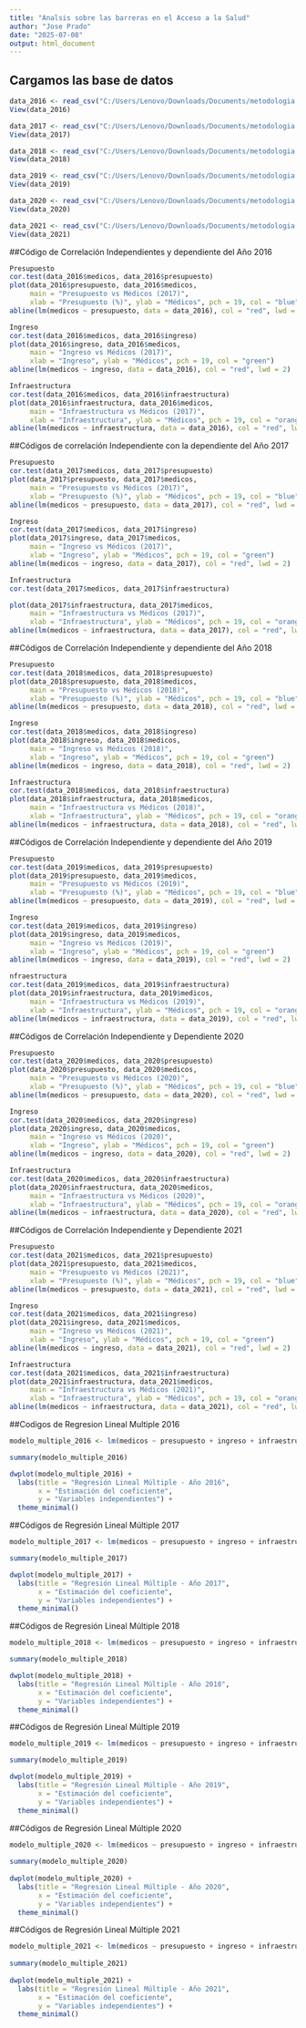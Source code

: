---
title: "Analsis sobre las barreras en el Acceso a la Salud"
author: "Jose Prado"
date: "2025-07-08"
output: html_document
---

## Cargamos las base de datos
```{r}
data_2016 <- read_csv("C:/Users/Lenovo/Downloads/Documents/metodologia final/data_2016.csv")
View(data_2016)

data_2017 <- read_csv("C:/Users/Lenovo/Downloads/Documents/metodologia final/data_2017.csv")
View(data_2017)

data_2018 <- read_csv("C:/Users/Lenovo/Downloads/Documents/metodologia final/data_2018.csv")
View(data_2018)

data_2019 <- read_csv("C:/Users/Lenovo/Downloads/Documents/metodologia final/data_2019.csv")
View(data_2019)

data_2020 <- read_csv("C:/Users/Lenovo/Downloads/Documents/metodologia final/data_2020.csv")
View(data_2020)

data_2021 <- read_csv("C:/Users/Lenovo/Downloads/Documents/metodologia final/data_2021.csv")
View(data_2021)
```

##Código de Correlación Independientes y dependiente del Año 2016
```{r}
Presupuesto
cor.test(data_2016$medicos, data_2016$presupuesto)
plot(data_2016$presupuesto, data_2016$medicos,
     main = "Presupuesto vs Médicos (2017)",
     xlab = "Presupuesto (%)", ylab = "Médicos", pch = 19, col = "blue")
abline(lm(medicos ~ presupuesto, data = data_2016), col = "red", lwd = 2)

Ingreso
cor.test(data_2016$medicos, data_2016$ingreso)
plot(data_2016$ingreso, data_2016$medicos,
     main = "Ingreso vs Médicos (2017)",
     xlab = "Ingreso", ylab = "Médicos", pch = 19, col = "green")
abline(lm(medicos ~ ingreso, data = data_2016), col = "red", lwd = 2)

Infraestructura
cor.test(data_2016$medicos, data_2016$infraestructura)
plot(data_2016$infraestructura, data_2016$medicos,
     main = "Infraestructura vs Médicos (2017)",
     xlab = "Infraestructura", ylab = "Médicos", pch = 19, col = "orange")
abline(lm(medicos ~ infraestructura, data = data_2016), col = "red", lwd = 2)
```

##Códigos de correlación Independiente con la dependiente del Año 2017
```{r}
Presupuesto
cor.test(data_2017$medicos, data_2017$presupuesto)
plot(data_2017$presupuesto, data_2017$medicos,
     main = "Presupuesto vs Médicos (2017)",
     xlab = "Presupuesto (%)", ylab = "Médicos", pch = 19, col = "blue")
abline(lm(medicos ~ presupuesto, data = data_2017), col = "red", lwd = 2)

Ingreso
cor.test(data_2017$medicos, data_2017$ingreso)
plot(data_2017$ingreso, data_2017$medicos,
     main = "Ingreso vs Médicos (2017)",
     xlab = "Ingreso", ylab = "Médicos", pch = 19, col = "green")
abline(lm(medicos ~ ingreso, data = data_2017), col = "red", lwd = 2)

Infraestructura
cor.test(data_2017$medicos, data_2017$infraestructura)

plot(data_2017$infraestructura, data_2017$medicos,
     main = "Infraestructura vs Médicos (2017)",
     xlab = "Infraestructura", ylab = "Médicos", pch = 19, col = "orange")
abline(lm(medicos ~ infraestructura, data = data_2017), col = "red", lwd = 2)

```

##Códigos de Correlación Independiente y dependiente del Año 2018
```{r}
Presupuesto
cor.test(data_2018$medicos, data_2018$presupuesto)
plot(data_2018$presupuesto, data_2018$medicos,
     main = "Presupuesto vs Médicos (2018)",
     xlab = "Presupuesto (%)", ylab = "Médicos", pch = 19, col = "blue")
abline(lm(medicos ~ presupuesto, data = data_2018), col = "red", lwd = 2)

Ingreso
cor.test(data_2018$medicos, data_2018$ingreso)
plot(data_2018$ingreso, data_2018$medicos,
     main = "Ingreso vs Médicos (2018)",
     xlab = "Ingreso", ylab = "Médicos", pch = 19, col = "green")
abline(lm(medicos ~ ingreso, data = data_2018), col = "red", lwd = 2)

Infraestructura
cor.test(data_2018$medicos, data_2018$infraestructura)
plot(data_2018$infraestructura, data_2018$medicos,
     main = "Infraestructura vs Médicos (2018)",
     xlab = "Infraestructura", ylab = "Médicos", pch = 19, col = "orange")
abline(lm(medicos ~ infraestructura, data = data_2018), col = "red", lwd = 2)
```

##Códigos de Correlación Independiente y dependiente del Año 2019
```{r}
Presupuesto
cor.test(data_2019$medicos, data_2019$presupuesto)
plot(data_2019$presupuesto, data_2019$medicos,
     main = "Presupuesto vs Médicos (2019)",
     xlab = "Presupuesto (%)", ylab = "Médicos", pch = 19, col = "blue")
abline(lm(medicos ~ presupuesto, data = data_2019), col = "red", lwd = 2)

Ingreso
cor.test(data_2019$medicos, data_2019$ingreso)
plot(data_2019$ingreso, data_2019$medicos,
     main = "Ingreso vs Médicos (2019)",
     xlab = "Ingreso", ylab = "Médicos", pch = 19, col = "green")
abline(lm(medicos ~ ingreso, data = data_2019), col = "red", lwd = 2)

nfraestructura
cor.test(data_2019$medicos, data_2019$infraestructura)
plot(data_2019$infraestructura, data_2019$medicos,
     main = "Infraestructura vs Médicos (2019)",
     xlab = "Infraestructura", ylab = "Médicos", pch = 19, col = "orange")
abline(lm(medicos ~ infraestructura, data = data_2019), col = "red", lwd = 2)

```

##Códigos de Correlación Independiente y Dependiente 2020
```{r}
Presupuesto
cor.test(data_2020$medicos, data_2020$presupuesto)
plot(data_2020$presupuesto, data_2020$medicos,
     main = "Presupuesto vs Médicos (2020)",
     xlab = "Presupuesto (%)", ylab = "Médicos", pch = 19, col = "blue")
abline(lm(medicos ~ presupuesto, data = data_2020), col = "red", lwd = 2)

Ingreso
cor.test(data_2020$medicos, data_2020$ingreso)
plot(data_2020$ingreso, data_2020$medicos,
     main = "Ingreso vs Médicos (2020)",
     xlab = "Ingreso", ylab = "Médicos", pch = 19, col = "green")
abline(lm(medicos ~ ingreso, data = data_2020), col = "red", lwd = 2)

Infraestructura
cor.test(data_2020$medicos, data_2020$infraestructura)
plot(data_2020$infraestructura, data_2020$medicos,
     main = "Infraestructura vs Médicos (2020)",
     xlab = "Infraestructura", ylab = "Médicos", pch = 19, col = "orange")
abline(lm(medicos ~ infraestructura, data = data_2020), col = "red", lwd = 2)
```

##Códigos de Correlación Independiente y Dependiente 2021
```{r}
Presupuesto
cor.test(data_2021$medicos, data_2021$presupuesto)
plot(data_2021$presupuesto, data_2021$medicos,
     main = "Presupuesto vs Médicos (2021)",
     xlab = "Presupuesto (%)", ylab = "Médicos", pch = 19, col = "blue")
abline(lm(medicos ~ presupuesto, data = data_2021), col = "red", lwd = 2)

Ingreso
cor.test(data_2021$medicos, data_2021$ingreso)
plot(data_2021$ingreso, data_2021$medicos,
     main = "Ingreso vs Médicos (2021)",
     xlab = "Ingreso", ylab = "Médicos", pch = 19, col = "green")
abline(lm(medicos ~ ingreso, data = data_2021), col = "red", lwd = 2)

Infraestructura
cor.test(data_2021$medicos, data_2021$infraestructura)
plot(data_2021$infraestructura, data_2021$medicos,
     main = "Infraestructura vs Médicos (2021)",
     xlab = "Infraestructura", ylab = "Médicos", pch = 19, col = "orange")
abline(lm(medicos ~ infraestructura, data = data_2021), col = "red", lwd = 2)

```

##Codigos de Regresion Lineal Multiple 2016
```{r}
modelo_multiple_2016 <- lm(medicos ~ presupuesto + ingreso + infraestructura, data = data_2016)

summary(modelo_multiple_2016)

dwplot(modelo_multiple_2016) +
  labs(title = "Regresión Lineal Múltiple - Año 2016",
       x = "Estimación del coeficiente",
       y = "Variables independientes") +
  theme_minimal()
```

##Códigos de Regresión Lineal Múltiple 2017 
```{r}
modelo_multiple_2017 <- lm(medicos ~ presupuesto + ingreso + infraestructura, data = data_2017)

summary(modelo_multiple_2017)

dwplot(modelo_multiple_2017) +
  labs(title = "Regresión Lineal Múltiple - Año 2017",
       x = "Estimación del coeficiente",
       y = "Variables independientes") +
  theme_minimal()

```

##Códigos de Regresión Lineal Múltiple 2018
```{r}
modelo_multiple_2018 <- lm(medicos ~ presupuesto + ingreso + infraestructura, data = data_2018)

summary(modelo_multiple_2018)

dwplot(modelo_multiple_2018) +
  labs(title = "Regresión Lineal Múltiple - Año 2018",
       x = "Estimación del coeficiente",
       y = "Variables independientes") +
  theme_minimal()
```

##Códigos de Regresión Lineal Múltiple 2019 
```{r}
modelo_multiple_2019 <- lm(medicos ~ presupuesto + ingreso + infraestructura, data = data_2019)

summary(modelo_multiple_2019)

dwplot(modelo_multiple_2019) +
  labs(title = "Regresión Lineal Múltiple - Año 2019",
       x = "Estimación del coeficiente",
       y = "Variables independientes") +
  theme_minimal()
```

##Códigos de Regresión Lineal Múltiple 2020
```{r}
modelo_multiple_2020 <- lm(medicos ~ presupuesto + ingreso + infraestructura, data = data_2020)
                           
summary(modelo_multiple_2020)
                           
dwplot(modelo_multiple_2020) +
  labs(title = "Regresión Lineal Múltiple - Año 2020",
       x = "Estimación del coeficiente",
       y = "Variables independientes") +
  theme_minimal()
```

##Códigos de Regresión Lineal Múltiple 2021
```{r}
modelo_multiple_2021 <- lm(medicos ~ presupuesto + ingreso + infraestructura, data = data_2021)
                           
summary(modelo_multiple_2021)
                  
dwplot(modelo_multiple_2021) +
  labs(title = "Regresión Lineal Múltiple - Año 2021",
       x = "Estimación del coeficiente",
       y = "Variables independientes") +
  theme_minimal()
```




